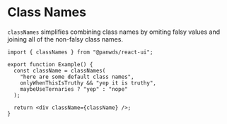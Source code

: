 
<Meta title="Utils/ClassNames" />

# Class Names

`classNames` simplifies combining class names by omiting falsy values and joining all of the non-falsy class names.

```tsx
import { classNames } from "@panwds/react-ui";

export function Example() {
  const className = classNames(
    "here are some default class names",
    onlyWhenThisIsTruthy && "yep it is truthy",
    maybeUseTernaries ? "yep" : "nope"
  );

  return <div className={className} />;
}
```
